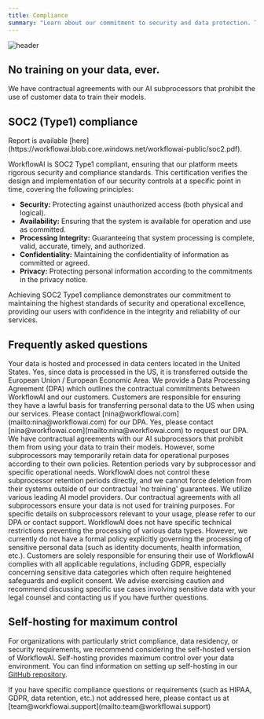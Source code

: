 ```yaml
---
title: Compliance
summary: "Learn about our commitment to security and data protection. This page details our compliance with industry standards like SOC2 and explains our data handling policies."
---
```



![header](</images/compliance/header.png>)

## No training on your data, ever.
We have contractual agreements with our AI subprocessors that prohibit the use of customer data to train their models.

## SOC2 (Type1) compliance

<Callout type="info">
  Report is available [here](https://workflowai.blob.core.windows.net/workflowai-public/soc2.pdf).
</Callout>

WorkflowAI is SOC2 Type1 compliant, ensuring that our platform meets rigorous security and compliance standards. This certification verifies the design and implementation of our security controls at a specific point in time, covering the following principles:

- **Security:** Protecting against unauthorized access (both physical and logical).
- **Availability:** Ensuring that the system is available for operation and use as committed.
- **Processing Integrity:** Guaranteeing that system processing is complete, valid, accurate, timely, and authorized.
- **Confidentiality:** Maintaining the confidentiality of information as committed or agreed.
- **Privacy:** Protecting personal information according to the commitments in the privacy notice.

Achieving SOC2 Type1 compliance demonstrates our commitment to maintaining the highest standards of security and operational excellence, providing our users with confidence in the integrity and reliability of our services.

## Frequently asked questions

<Accordions type="single">
  <Accordion title="Where is my data hosted and processed?" id="data-hosting">
    Your data is hosted and processed in data centers located in the United States.
  </Accordion>

  <Accordion title="Is data transferred outside the EU/EEA? What safeguards are in place?" id="eu-data-transfer">
    Yes, since data is processed in the US, it is transferred outside the European Union / European Economic Area. We provide a Data Processing Agreement (DPA) which outlines the contractual commitments between WorkflowAI and our customers. Customers are responsible for ensuring they have a lawful basis for transferring personal data to the US when using our services. Please contact [nina@workflowai.com](mailto:nina@workflowai.com) for our DPA.
  </Accordion>

  <Accordion title="Do you offer a Data Processing Agreement (DPA)?" id="dpa-availability">
    Yes, please contact [nina@workflowai.com](mailto:nina@workflowai.com) to request our DPA.
  </Accordion>

  <Accordion title="Is the data sent to AI models retained? For how long? Can it be deleted?" id="data-retention">
    We have contractual agreements with our AI subprocessors that prohibit them from using your data to train their models. However, some subprocessors may temporarily retain data for operational purposes according to their own policies. Retention periods vary by subprocessor and specific operational needs. WorkflowAI does not control these subprocessor retention periods directly, and we cannot force deletion from their systems outside of our contractual 'no training' guarantees.
  </Accordion>

  <Accordion title="Which AI subprocessors do you use?" id="ai-subprocessors">
    We utilize various leading AI model providers. Our contractual agreements with all subprocessors ensure your data is not used for training purposes. For specific details on subprocessors relevant to your usage, please refer to our DPA or contact support.
  </Accordion>

  <Accordion title="Can I process sensitive personal data (e.g., identity documents) on WorkflowAI?" id="sensitive-data">
    WorkflowAI does not have specific technical restrictions preventing the processing of various data types. However, we currently do not have a formal policy explicitly governing the processing of sensitive personal data (such as identity documents, health information, etc.). Customers are solely responsible for ensuring their use of WorkflowAI complies with all applicable regulations, including GDPR, especially concerning sensitive data categories which often require heightened safeguards and explicit consent. We advise exercising caution and recommend discussing specific use cases involving sensitive data with your legal counsel and contacting us if you have further questions.
  </Accordion>
</Accordions>

## Self-hosting for maximum control
For organizations with particularly strict compliance, data residency, or security requirements, we recommend considering the self-hosted version of WorkflowAI. Self-hosting provides maximum control over your data environment. You can find information on setting up self-hosting in our [GitHub repository](https://github.com/workflowai/workflowai).

<Card
  title="Self-Hosting Guide"
  description="Learn how to deploy WorkflowAI in your own environment for maximum control and compliance."
  href="/docs/self-hosting"
/>

<Callout type="info">
  If you have specific compliance questions or requirements (such as HIPAA, GDPR, data retention, etc.) not addressed here, please contact us at [team@workflowai.support](mailto:team@workflowai.support)
</Callout>